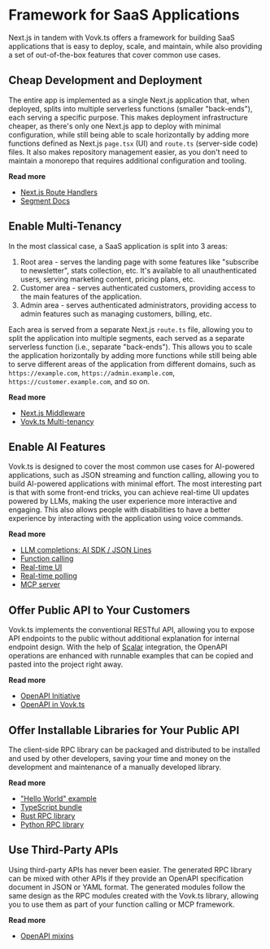 
# Framework for SaaS Applications

Next.js in tandem with Vovk.ts offers a framework for building SaaS applications that is easy to deploy, scale, and maintain, while also providing a set of out-of-the-box features that cover common use cases.

<Steps>

## Cheap Development and Deployment

The entire app is implemented as a single Next.js application that, when deployed, splits into multiple serverless functions (smaller "back-ends"), each serving a specific purpose. This makes deployment infrastructure cheaper, as there's only one Next.js app to deploy with minimal configuration, while still being able to scale horizontally by adding more functions defined as Next.js `page.tsx` (UI) and `route.ts` (server-side code) files. It also makes repository management easier, as you don't need to maintain a monorepo that requires additional configuration and tooling.

**Read more**

- [Next.js Route Handlers](https://nextjs.org/docs/app/api-reference/file-conventions/route)
- [Segment Docs](/segment)

## Enable Multi-Tenancy

In the most classical case, a SaaS application is split into 3 areas:

1. Root area - serves the landing page with some features like "subscribe to newsletter", stats collection, etc. It's available to all unauthenticated users, serving marketing content, pricing plans, etc.
2. Customer area - serves authenticated customers, providing access to the main features of the application.
3. Admin area - serves authenticated administrators, providing access to admin features such as managing customers, billing, etc.

Each area is served from a separate Next.js `route.ts` file, allowing you to split the application into multiple segments, each served as a separate serverless function (i.e., separate "back-ends"). This allows you to scale the application horizontally by adding more functions while still being able to serve different areas of the application from different domains, such as `https://example.com`, `https://admin.example.com`, `https://customer.example.com`, and so on.

**Read more**

- [Next.js Middleware](https://nextjs.org/docs/app/api-reference/file-conventions/middleware)
- [Vovk.ts Multi-tenancy](/multitenant)

## Enable AI Features

Vovk.ts is designed to cover the most common use cases for AI-powered applications, such as JSON streaming and function calling, allowing you to build AI-powered applications with minimal effort. The most interesting part is that with some front-end tricks, you can achieve real-time UI updates powered by LLMs, making the user experience more interactive and engaging. This also allows people with disabilities to have a better experience by interacting with the application using voice commands.

**Read more**

- [LLM completions: AI SDK / JSON Lines](/llm)
- [Function calling](/function-calling)
- [Real-time UI](/realtime-ui)
- [Real-time polling](/polling)
- [MCP server](/mcp)

## Offer Public API to Your Customers

Vovk.ts implements the conventional RESTful API, allowing you to expose API endpoints to the public without additional explanation for internal endpoint design. With the help of [Scalar](https://scalar.com/) integration, the OpenAPI operations are enhanced with runnable examples that can be copied and pasted into the project right away.

**Read more**

- [OpenAPI Initiative](https://www.openapis.org/)
- [OpenAPI in Vovk.ts](/openapi)

## Offer Installable Libraries for Your Public API

The client-side RPC library can be packaged and distributed to be installed and used by other developers, saving your time and money on the development and maintenance of a manually developed library.

**Read more**

- ["Hello World" example](/hello-world)
- [TypeScript bundle](/bundle)
- [Rust RPC library](/rust)
- [Python RPC library](/python)
 
## Use Third-Party APIs

Using third-party APIs has never been easier. The generated RPC library can be mixed with other APIs if they provide an OpenAPI specification document in JSON or YAML format. The generated modules follow the same design as the RPC modules created with the Vovk.ts library, allowing you to use them as part of your function calling or MCP framework.

**Read more**

- [OpenAPI mixins](/codegen)
</Steps>
